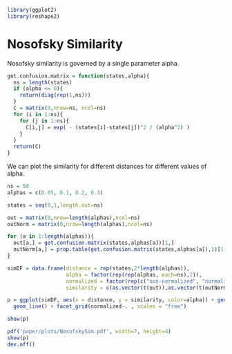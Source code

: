 ```r
library(ggplot2)
library(reshape2)
```

Nosofsky Similarity
===================

Nosofsky similarity is governed by a single parameter alpha.

```r
get.confusion.matrix = function(states,alpha){
  ns = length(states)
  if (alpha <= 0){
    return(diag(rep(1,ns)))
  }
  C = matrix(0,nrow=ns, ncol=ns)
  for (i in 1:ns){
    for (j in 1:ns){
      C[i,j] = exp( - (states[i]-states[j])^2 / (alpha^2) )
    }
  }
  return(C)
}
```

We can plot the similarity for different distances for different values of alpha.

```r
ns = 50
alphas = c(0.05, 0.1, 0.2, 0.3)

states = seq(0,1,length.out=ns)

out = matrix(0,nrow=length(alphas),ncol=ns)
outNorm = matrix(0,nrow=length(alphas),ncol=ns)

for (a in 1:length(alphas)){
  out[a,] = get.confusion.matrix(states,alphas[a])[1,]
  outNorm[a,] = prop.table(get.confusion.matrix(states,alphas[a]),1)[1,]
}

simDF = data.frame(distance = rep(states,2*length(alphas)),
                   alpha = factor(rep(rep(alphas, each=ns),2)),
                   normalized = factor(rep(c("non-normalized", "normalized"),each=ns*length(alphas))),
                   similarity = c(as.vector(t(out)),as.vector(t(outNorm)))  )

p = ggplot(simDF, aes(x = distance, y = similarity, color=alpha)) + geom_point() +
  geom_line() + facet_grid(normalized~. , scales = "free")

show(p)

pdf('paper/plots/NosofskySim.pdf', width=7, height=4)
show(p)
dev.off()
```


